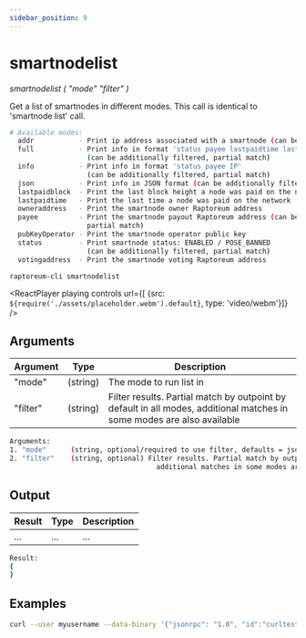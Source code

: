 ```yaml
---
sidebar_position: 9
---
```


# smartnodelist

*smartnodelist ( "mode" "filter" )*

Get a list of smartnodes in different modes. This call is identical to 'smartnode list' call.

```bash
# Available modes:
  addr           - Print ip address associated with a smartnode (can be additionally filtered, partial match)
  full           - Print info in format 'status payee lastpaidtime lastpaidblock IP'
                   (can be additionally filtered, partial match)
  info           - Print info in format 'status payee IP'
                   (can be additionally filtered, partial match)
  json           - Print info in JSON format (can be additionally filtered, partial match)
  lastpaidblock  - Print the last block height a node was paid on the network
  lastpaidtime   - Print the last time a node was paid on the network
  owneraddress   - Print the smartnode owner Raptoreum address
  payee          - Print the smartnode payout Raptoreum address (can be additionally filtered,
                   partial match)
  pubKeyOperator - Print the smartnode operator public key
  status         - Print smartnode status: ENABLED / POSE_BANNED
                   (can be additionally filtered, partial match)
  votingaddress  - Print the smartnode voting Raptoreum address
```

`raptoreum-cli smartnodelist`

<ReactPlayer playing controls url={[
    {src: `${require('./assets/placeholder.webm').default}`, type: 'video/webm'}]} />

## Arguments

| Argument | Type | Description |
|--|--|--|
| "mode" | (string) | The mode to run list in |
| "filter" | (string) | Filter results. Partial match by outpoint by default in all modes, additional matches in some modes are also available |

```bash
Arguments:
1. "mode"      (string, optional/required to use filter, defaults = json) The mode to run list in
2. "filter"    (string, optional) Filter results. Partial match by outpoint by default in all modes,
                                    additional matches in some modes are also available
```


## Output

| Result | Type | Description |
|--|--|--|
| ... | ... | ... |

```bash
Result:
{
}
```

## Examples

```bash
curl --user myusername --data-binary '{"jsonrpc": "1.0", "id":"curltest", "method": "smartnodelist", "params": [] }' -H 'content-type: text/plain;' http://127.0.0.1:9998/
```


